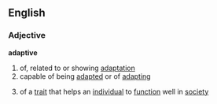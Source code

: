 ==English==
===Adjective===
'''adaptive'''
# of, related to or showing [[adaptation]]
# capable of being [[adapted]] or of [[adapting]]
#{{psychology}} of a [[trait]] that helps an [[individual]] to [[function]] well in [[society]]